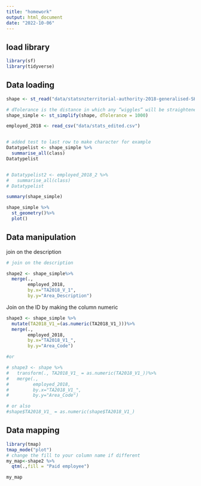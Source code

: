 ```yaml
---
title: "homework"
output: html_document
date: "2022-10-06"
---
```

## load library

```r
library(sf)
library(tidyverse) 
```

## Data loading

```r

shape <- st_read("data/statsnzterritorial-authority-2018-generalised-SHP/territorial-authority-2018-generalised.shp")

# dTolerance is the distance in which any “wiggles” will be straightened
shape_simple <- st_simplify(shape, dTolerance = 1000)

employed_2018 <- read_csv("data/stats_edited.csv")


# added test to last row to make character for example
Datatypelist <- shape_simple %>% 
  summarise_all(class)
Datatypelist


# Datatypelist2 <- employed_2018_2 %>% 
#   summarise_all(class)
# Datatypelist

summary(shape_simple)

shape_simple %>%
  st_geometry()%>%
  plot()
```
## Data manipulation 
join on the description 

```r
# join on the description 

shape2 <- shape_simple%>%
  merge(.,
        employed_2018,
        by.x="TA2018_V_1", 
        by.y="Area_Description")
```

Join on the ID by making the column numeric
```r


shape3 <- shape_simple %>%
  mutate(TA2018_V1_=(as.numeric(TA2018_V1_)))%>%
  merge(.,
        employed_2018,
        by.x="TA2018_V1_", 
        by.y="Area_Code")

#or 

# shape3 <- shape %>%
#   transform(., TA2018_V1_ = as.numeric(TA2018_V1_))%>%
#   merge(.,
#         employed_2018,
#         by.x="TA2018_V1_", 
#         by.y="Area_Code")

# or also 
#shape$TA2018_V1_ = as.numeric(shape$TA2018_V1_)
```

## Data mapping

```r
library(tmap)
tmap_mode("plot")
# change the fill to your column name if different
my_map<-shape2 %>%
  qtm(.,fill = "Paid employee")

my_map
```


